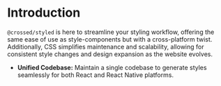 # Introduction

`@crossed/styled` is here to streamline your styling workflow, offering
the same ease of use as style-components but with a cross-platform twist.  
Additionally,
CSS simplifies maintenance and scalability, allowing for consistent style changes
and design expansion as the website evolves.

- <b>Unified Codebase:</b> Maintain a single codebase to generate styles seamlessly
for both React and React Native platforms.
